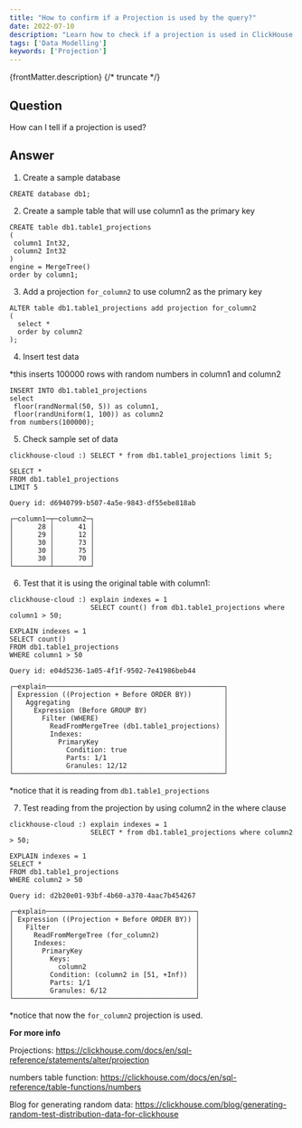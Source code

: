 ```yaml
---
title: "How to confirm if a Projection is used by the query?"
date: 2022-07-10
description: "Learn how to check if a projection is used in ClickHouse queries by testing with sample data and using EXPLAIN to verify projection usage."
tags: ['Data Modelling']
keywords: ['Projection']
---
```


{frontMatter.description}
{/* truncate */}

## Question

How can I tell if a projection is used?

## Answer

1. Create a sample database

```
CREATE database db1;
```

2.  Create a sample table that will use column1 as the primary key

```
CREATE table db1.table1_projections
(
 column1 Int32,
 column2 Int32
)
engine = MergeTree()
order by column1;
```

3. Add a projection `for_column2` to use column2 as the primary key

```
ALTER table db1.table1_projections add projection for_column2
(
  select * 
  order by column2
);
```
4.  Insert test data

*this inserts 100000 rows with random numbers in column1 and column2

```
INSERT INTO db1.table1_projections
select 
 floor(randNormal(50, 5)) as column1,
 floor(randUniform(1, 100)) as column2
from numbers(100000);
```
5. Check sample set of data

```
clickhouse-cloud :) SELECT * from db1.table1_projections limit 5;

SELECT *
FROM db1.table1_projections
LIMIT 5

Query id: d6940799-b507-4a5e-9843-df55ebe818ab

┌─column1─┬─column2─┐
│      28 │      41 │
│      29 │      12 │
│      30 │      73 │
│      30 │      75 │
│      30 │      70 │
└─────────┴─────────┘
```

6. Test that it is using the original table with column1:

```
clickhouse-cloud :) explain indexes = 1 
                    SELECT count() from db1.table1_projections where column1 > 50;

EXPLAIN indexes = 1
SELECT count()
FROM db1.table1_projections
WHERE column1 > 50

Query id: e04d5236-1a05-4f1f-9502-7e41986beb44

┌─explain────────────────────────────────────────────┐
│ Expression ((Projection + Before ORDER BY))        │
│   Aggregating                                      │
│     Expression (Before GROUP BY)                   │
│       Filter (WHERE)                               │
│         ReadFromMergeTree (db1.table1_projections) │
│         Indexes:                                   │
│           PrimaryKey                               │
│             Condition: true                        │
│             Parts: 1/1                             │
│             Granules: 12/12                        │
└────────────────────────────────────────────────────┘
```
*notice that it is reading from `db1.table1_projections`

7. Test reading from the projection by using column2 in the where clause

```
clickhouse-cloud :) explain indexes = 1 
                    SELECT * from db1.table1_projections where column2 > 50;

EXPLAIN indexes = 1
SELECT *
FROM db1.table1_projections
WHERE column2 > 50

Query id: d2b20e01-93bf-4b60-a370-4aac7b454267

┌─explain─────────────────────────────────────┐
│ Expression ((Projection + Before ORDER BY)) │
│   Filter                                    │
│     ReadFromMergeTree (for_column2)         │
│     Indexes:                                │
│       PrimaryKey                            │
│         Keys:                               │
│           column2                           │
│         Condition: (column2 in [51, +Inf))  │
│         Parts: 1/1                          │
│         Granules: 6/12                      │
└─────────────────────────────────────────────┘
```
*notice that now the `for_column2` projection is used.

**For more info**

Projections:
https://clickhouse.com/docs/en/sql-reference/statements/alter/projection

numbers table function: 
https://clickhouse.com/docs/en/sql-reference/table-functions/numbers

Blog for generating random data:
https://clickhouse.com/blog/generating-random-test-distribution-data-for-clickhouse

